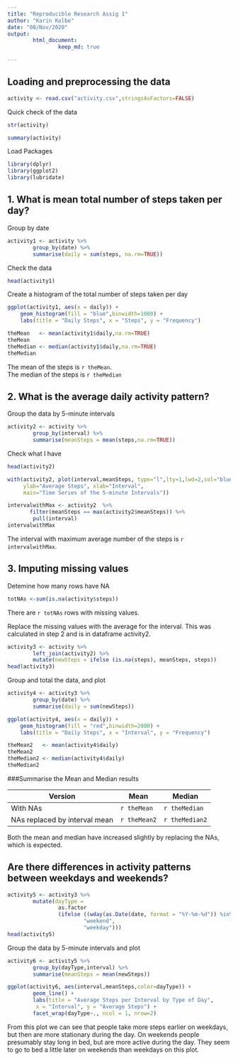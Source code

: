 ```yaml
---
title: "Reproducible Research Assig 1"
author: "Karin Kolbe"
date: "08/Nov/2020"
output: 
        html_document: 
                keep_md: true

---
```



## Loading and preprocessing the data
```r
activity <- read.csv("activity.csv",stringsAsFactors=FALSE)
```

Quick check of the data
```r
str(activity)
```

```r
summary(activity)
```


Load Packages
```r
library(dplyr)
library(ggplot2)
library(lubridate)
```

## 1. What is mean total number of steps taken per day?

Group by date
```r
activity1 <- activity %>%
        group_by(date) %>%
        summarise(daily = sum(steps, na.rm=TRUE))
```
Check the data
```r
head(activity1)
```
Create a histogram of the total number of steps taken per day
```r
ggplot(activity1, aes(x = daily)) +
    geom_histogram(fill = "blue",binwidth=1000) +
    labs(title = "Daily Steps", x = "Steps", y = "Frequency")
```

```r
theMean   <- mean(activity1$daily,na.rm=TRUE)
theMean
theMedian <- median(activity1$daily,na.rm=TRUE)
theMedian
```

The mean of the steps is `r theMean`.   
The median of the steps is `r theMedian`  


## 2. What is the average daily activity pattern?

Group the data by 5-minute intervals
```r
activity2 <- activity %>%
        group_by(interval) %>%
        summarise(meanSteps = mean(steps,na.rm=TRUE))
```

Check what I have
```r
head(activity2)
```


```r
with(activity2, plot(interval,meanSteps, type="l",lty=1,lwd=2,col="blue",
     ylab="Average Steps", xlab="Interval",
     main="Time Series of the 5-minute Intervals"))

```

```r
intervalwithMax <- activity2  %>% 
       filter(meanSteps == max(activity2$meanSteps)) %>% 
        pull(interval)
intervalwithMax
```

The interval with maximum average number of the steps is `r intervalwithMax`.  


## 3. Imputing missing values
Detemine how many rows have NA
```r
totNAs <-sum(is.na(activity$steps))
```
There are `r totNAs` rows with missing values.

Replace the missing values with the average for the interval. This was calculated 
in step 2 and is in dataframe activity2.

```r
activity3 <- activity %>%
        left_join(activity2) %>%
        mutate(newSteps = ifelse (is.na(steps), meanSteps, steps))
head(activity3)
```

Group and total the data, and plot
```r
activity4 <- activity3 %>%
        group_by(date) %>%
        summarise(daily = sum(newSteps))

ggplot(activity4, aes(x = daily)) +
    geom_histogram(fill = "red",binwidth=2000) +
    labs(title = "Daily Steps", x = "Interval", y = "Frequency")
```


```r
theMean2   <- mean(activity4$daily)
theMean2
theMedian2 <- median(activity4$daily)
theMedian2
```
  
###Summarise the Mean and Median results
  
Version | Mean  | Median
--- | --- | ---
With NAs | `r theMean` | `r theMedian`
NAs replaced by interval mean| `r theMean2` | `r theMedian2`
  
Both the mean and median have increased slightly by replacing the NAs, which is 
expected.
  
## Are there differences in activity patterns between weekdays and weekends?
```r

activity5 <- activity3 %>%
        mutate(dayType = 
                as.factor
                (ifelse ((wday(as.Date(date, format = "%Y-%m-%d")) %in% c(7,1)), 
                        "weekend", 
                        "weekday")))
head(activity5)

```


Group the data by 5-minute intervals and plot
```r
activity6 <- activity5 %>%
        group_by(dayType,interval) %>%
        summarise(meanSteps = mean(newSteps))

ggplot(activity6, aes(interval,meanSteps,color=dayType)) + 
        geom_line() + 
        labs(title = "Average Steps per Interval by Type of Day", 
         x = "Interval", y = "Average Steps") + 
        facet_wrap(dayType~., ncol = 1, nrow=2)
```

From this plot we can see that people take more steps earlier on weekdays, but 
then are more stationary during the day. 
On weekends people presumably stay long in bed, but are more active during the
day. They seem to go to bed a little later on weekends than weekdays on this plot.